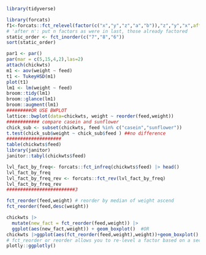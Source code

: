 ```r
library(tidyverse)  

library(forcats)
f1<-forcats::fct_relevel(factor(c("x","y","z","a","b")),"z","y","x",after = 1)
# 'after n': put n factors as were in last, those already factored
static_order <- fct_inorder(c("7","8","6"))
sort(static_order)

par1 <- par()
par(mar = c(5,15,4,2),las=2)
attach(chickwts)
m1 <- aov(weight ~ feed)
t1 <- TukeyHSD(m1)
plot(t1)           
lm1 <- lm(weight ~ feed)
broom::tidy(lm1)
broom::glance(lm1)
broom::augment(lm1)
#########OR USE BWPLOT
lattice::bwplot(data=chickwts, weight ~ reorder(feed,weight))
############ compare casein and sunflower
chick_sub <- subset(chickwts, feed %in% c("casein","sunflower"))
t.test(chick_sub$weight ~ chick_sub$feed ) ##no difference
#################### 
table(chickwts$feed)
library(janitor)
janitor::tabyl(chickwts$feed)

lvl_fact_by_freq<- forcats::fct_infreq(chickwts$feed) |> head()
lvl_fact_by_freq
lvl_fact_by_freq_rev <- forcats::fct_rev(lvl_fact_by_freq)
lvl_fact_by_freq_rev
#########################3

fct_reorder(feed,weight) # reorder by median of weight ascend
fct_reorder(feed,desc(weight))

chickwts |>
  mutate(new_fact = fct_reorder(feed,weight)) |>
  ggplot(aes(new_fact,weight)) + geom_boxplot()  #OR
chickwts |>ggplot(aes(fct_reorder(feed,weight),weight))+geom_boxplot()
# fct_reorder or reorder allows you to re-level a factor based on a secondary numeric variable
plotly::ggplotly()

```

